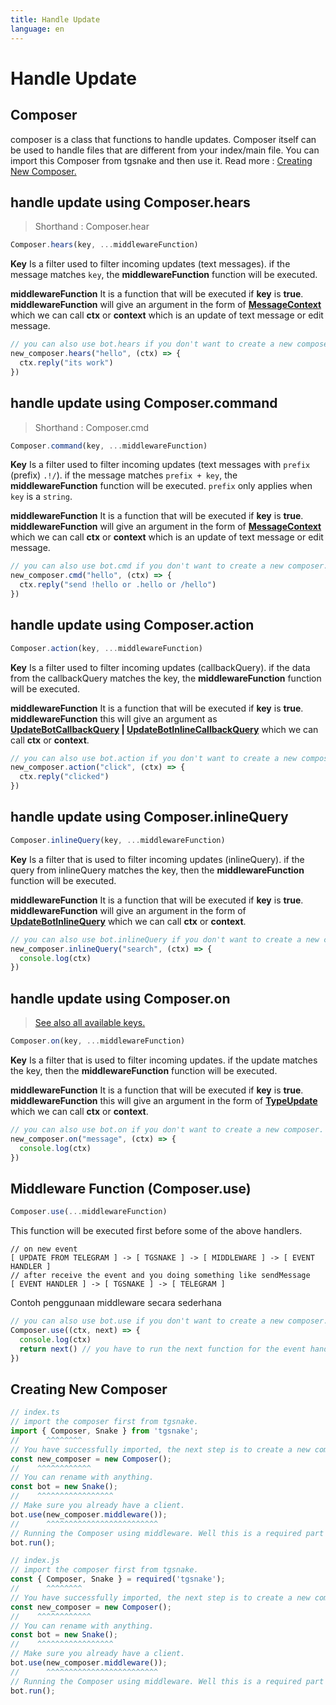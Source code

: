 ```yaml
---
title: Handle Update
language: en
---
```



# Handle Update

## Composer

composer is a class that functions to handle updates. Composer itself can be used to handle files that are different from your index/main file. You can import this Composer from tgsnake and then use it. Read more : [Creating New Composer.](#creating-new-composer)

## handle update using Composer.hears

> Shorthand : Composer.hear

```typescript
Composer.hears(key, ...middlewareFunction)
```

**Key** Is a filter used to filter incoming updates (text messages). if the message matches `key`, the **middlewareFunction** function will be executed.

**middlewareFunction** It is a function that will be executed if **key** is **true**. **middlewareFunction** will give an argument in the form of **[MessageContext](/beta/classes/Context.MessageContext.html)** which we can call **ctx** or **context** which is an update of text message or edit message.

```typescript
// you can also use bot.hears if you don't want to create a new composer.
new_composer.hears("hello", (ctx) => {
  ctx.reply("its work")
})
```

## handle update using Composer.command

> Shorthand : Composer.cmd

```typescript
Composer.command(key, ...middlewareFunction)
```

**Key** Is a filter used to filter incoming updates (text messages with `prefix` (prefix) `.!/`). if the message matches `prefix + key`, the **middlewareFunction** function will be executed. `prefix` only applies when `key` is a `string`.

**middlewareFunction** It is a function that will be executed if **key** is **true**. **middlewareFunction** will give an argument in the form of **[MessageContext](/beta/classes/Context.MessageContext.html)** which we can call **ctx** or **context** which is an update of text message or edit message.

```typescript
// you can also use bot.cmd if you don't want to create a new composer.
new_composer.cmd("hello", (ctx) => {
  ctx.reply("send !hello or .hello or /hello")
})
```

## handle update using Composer.action

```typescript
Composer.action(key, ...middlewareFunction)
```

**Key** Is a filter used to filter incoming updates (callbackQuery). if the data from the callbackQuery matches the key, the **middlewareFunction** function will be executed.

**middlewareFunction** It is a function that will be executed if **key** is **true**. **middlewareFunction** this will give an argument as **[UpdateBotCallbackQuery](/beta/classes/Updates.UpdateInlineBotCallbackQuery.html) | [UpdateBotInlineCallbackQuery](/beta/classes/Updates.UpdateBotCallbackQuery.html)** which we can call **ctx** or **context**.

```typescript
// you can also use bot.action if you don't want to create a new composer.
new_composer.action("click", (ctx) => {
  ctx.reply("clicked")
})
```

## handle update using Composer.inlineQuery

```typescript
Composer.inlineQuery(key, ...middlewareFunction)
```

**Key** Is a filter that is used to filter incoming updates (inlineQuery). if the query from inlineQuery matches the key, then the **middlewareFunction** function will be executed.

**middlewareFunction** It is a function that will be executed if **key** is **true**. **middlewareFunction** will give an argument in the form of **[UpdateBotInlineQuery](/beta/classes/Updates.UpdateBotInlineQuery.html)** which we can call **ctx** or **context**.

```typescript
// you can also use bot.inlineQuery if you don't want to create a new composer.
new_composer.inlineQuery("search", (ctx) => {
  console.log(ctx)
})
```

## handle update using Composer.on

> [See also all available keys.](/beta/interfaces/Update.Context)

```typescript
Composer.on(key, ...middlewareFunction)
```

**Key** Is a filter that is used to filter incoming updates. if the update matches the key, then the **middlewareFunction** function will be executed.

**middlewareFunction** It is a function that will be executed if **key** is **true**. **middlewareFunction** this will give an argument in the form of **[TypeUpdate](/beta/modules/Updates#TypeUpdate)** which we can call **ctx** or **context**.

```typescript
// you can also use bot.on if you don't want to create a new composer.
new_composer.on("message", (ctx) => {
  console.log(ctx)
})
```

## Middleware Function (Composer.use)

```typescript
Composer.use(...middlewareFunction)
```

This function will be executed first before some of the above handlers.

```plain-text
// on new event
[ UPDATE FROM TELEGRAM ] -> [ TGSNAKE ] -> [ MIDDLEWARE ] -> [ EVENT HANDLER ]
// after receive the event and you doing something like sendMessage
[ EVENT HANDLER ] -> [ TGSNAKE ] -> [ TELEGRAM ]
```

Contoh penggunaan middleware secara sederhana

```typescript
// you can also use bot.use if you don't want to create a new composer.
Composer.use((ctx, next) => {
  console.log(ctx)
  return next() // you have to run the next function for the event handler to work, otherwise it will stop here.
})
```

## Creating New Composer

<TabGroup>
  <TabContent name="typescript">

```typescript
// index.ts
// import the composer first from tgsnake.
import { Composer, Snake } from 'tgsnake';
//      ^^^^^^^^
// You have successfully imported, the next step is to create a new composer
const new_composer = new Composer();
//    ^^^^^^^^^^^^
// You can rename with anything.
const bot = new Snake();
//    ^^^^^^^^^^^^^^^^^
// Make sure you already have a client.
bot.use(new_composer.middleware());
//      ^^^^^^^^^^^^^^^^^^^^^^^^^
// Running the Composer using middleware. Well this is a required part to make a composer work.
bot.run();

```

  </TabContent>
  <TabContent name="javascript">

```typescript
// index.js
// import the composer first from tgsnake.
const { Composer, Snake } = required('tgsnake');
//      ^^^^^^^^
// You have successfully imported, the next step is to create a new composer
const new_composer = new Composer();
//    ^^^^^^^^^^^^
// You can rename with anything.
const bot = new Snake();
//    ^^^^^^^^^^^^^^^^^
// Make sure you already have a client.
bot.use(new_composer.middleware());
//      ^^^^^^^^^^^^^^^^^^^^^^^^^
// Running the Composer using middleware. Well this is a required part to make a composer work.
bot.run();

```

  </TabContent>
</TabGroup><br/>
